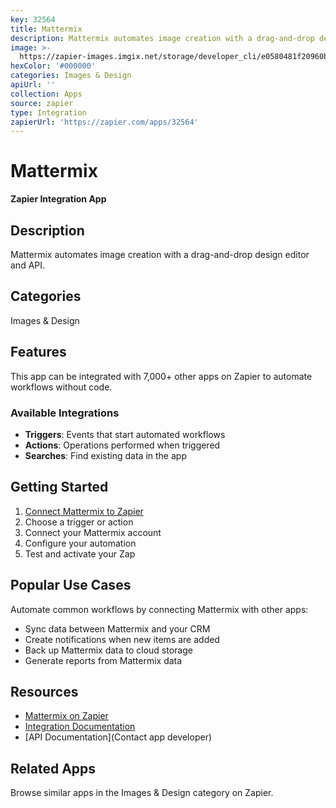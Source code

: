 ```yaml
---
key: 32564
title: Mattermix
description: Mattermix automates image creation with a drag-and-drop design editor and API.
image: >-
  https://zapier-images.imgix.net/storage/developer_cli/e0580481f20960baf9a2217c4be0db0d_3.png?auto=format%2Ccompress&ixlib=python-3.0.0&q=50
hexColor: '#000000'
categories: Images & Design
apiUrl: ''
collection: Apps
source: zapier
type: Integration
zapierUrl: 'https://zapier.com/apps/32564'
---
```

# Mattermix

**Zapier Integration App**

## Description

Mattermix automates image creation with a drag-and-drop design editor and API.

## Categories

Images & Design

## Features

This app can be integrated with 7,000+ other apps on Zapier to automate workflows without code.

### Available Integrations

- **Triggers**: Events that start automated workflows
- **Actions**: Operations performed when triggered
- **Searches**: Find existing data in the app

## Getting Started

1. [Connect Mattermix to Zapier](https://zapier.com/apps/32564)
2. Choose a trigger or action
3. Connect your Mattermix account
4. Configure your automation
5. Test and activate your Zap

## Popular Use Cases

Automate common workflows by connecting Mattermix with other apps:

- Sync data between Mattermix and your CRM
- Create notifications when new items are added
- Back up Mattermix data to cloud storage
- Generate reports from Mattermix data

## Resources

- [Mattermix on Zapier](https://zapier.com/apps/32564)
- [Integration Documentation](https://zapier.com/apps/32564/integrations)
- [API Documentation](Contact app developer)

## Related Apps

Browse similar apps in the Images & Design category on Zapier.
